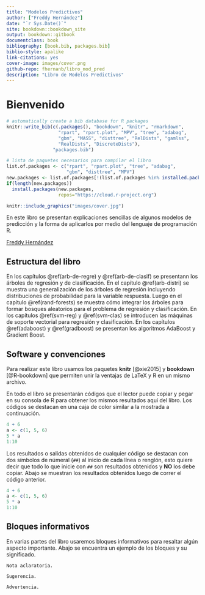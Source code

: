 ```yaml
--- 
title: "Modelos Predictivos"
author: ["Freddy Hernández"]
date: "`r Sys.Date()`"
site: bookdown::bookdown_site
output: bookdown::gitbook
documentclass: book
bibliography: [book.bib, packages.bib]
biblio-style: apalike
link-citations: yes
cover-image: images/cover.png
github-repo: fhernanb/libro_mod_pred
description: "Libro de Modelos Predictivos"
---
```


# Bienvenido {-}

```r
# automatically create a bib database for R packages
knitr::write_bib(c(.packages(), "bookdown", "knitr", "rmarkdown", 
                   "rpart", "rpart.plot", "MPV", "tree", "adabag", 
                   "gbm", "MASS", "disttree", "RelDists", "gamlss",
                   "RealDists", "DiscreteDists"), 
                 "packages.bib")
```

```r
# lista de paquetes necesarios para compilar el libro
list.of.packages <- c("rpart", "rpart.plot", "tree", "adabag",
                      "gbm", "disttree", "MPV")
new.packages <- list.of.packages[!(list.of.packages %in% installed.packages()[,"Package"])]
if(length(new.packages)) 
  install.packages(new.packages,
                   repos="https://cloud.r-project.org")
```

```r
knitr::include_graphics("images/cover.jpg")
```

En este libro se presentan explicaciones sencillas de algunos modelos de predicción y la forma de aplicarlos por medio del lenguaje de programación R.

[Freddy Hernández](https://fhernanb.github.io/)  

## Estructura del libro {-}

En los capítulos \@ref(arb-de-regre) y \@ref(arb-de-clasif) se presentann los árboles de regresión y de clasificación. En el capítulo \@ref(arb-distri) se muestra una generalización de los árboles de regresión incluyendo distribuciones de probabilidad para la variable respuesta. Luego en el capítulo \@ref(rand-forests) se muestra cómo integrar los árboles para formar bosques aleatorios para el problema de regresión y clasificación. En los capítulos \@ref(svm-reg) y \@ref(svm-clas) se introducen las máquinas de soporte vectorial para regresión y clasificación. En los capítulos \@ref(adaboost) y \@ref(gradboost) se presentan los algoritmos AdaBoost y Gradient Boost.

## Software y convenciones {-}

Para realizar este libro usamos los paquetes **knitr**\index{knitr} [@xie2015] y **bookdown**\index{bookdown} [@R-bookdown] que permiten unir la ventajas de LaTeX y R en un mismo archivo.

En todo el libro se presentarán códigos que el lector puede copiar y pegar en su consola de R para obtener los mismos resultados aquí del libro. Los códigos se destacan en una caja de color similar a la mostrada a continuación.

```r
4 + 6
a <- c(1, 5, 6)
5 * a
1:10
```

Los resultados o salidas obtenidos de cualquier código se destacan con dos símbolos de númeral (`##`) al inicio de cada línea o renglón, esto quiere decir que todo lo que inicie con `##` son resultados obtenidos y __NO__ los debe copiar. Abajo se muestran los resultados obtenidos luego de correr el código anterior.

```r
4 + 6
a <- c(1, 5, 6)
5 * a
1:10
```

## Bloques informativos {-}
En varias partes del libro usaremos bloques informativos para resaltar algún aspecto importante. Abajo se encuentra un ejemplo de los bloques y su significado.

```block2
Nota aclaratoria.
```

```block2
Sugerencia.
```

```block2
Advertencia.
```
